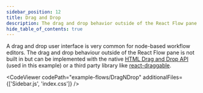 ```yaml
---
sidebar_position: 12
title: Drag and Drop
description: The drag and drop behavior outside of the React Flow pane can be implemented with the native HTML Drag and Drop API or a third-party library like react-draggable.
hide_table_of_contents: true
---
```



A drag and drop user interface is very common for node-based workflow editors. The drag and drop behaviour outside of the React Flow pane is not built in but can be implemented with the native [HTML Drag and Drop API](https://developer.mozilla.org/en-US/docs/Web/API/HTML_Drag_and_Drop_API) (used in this example) or a third party library like [react-draggable](https://github.com/react-grid-layout/react-draggable).

<CodeViewer codePath="example-flows/DragNDrop" additionalFiles={['Sidebar.js', 'index.css']} />
